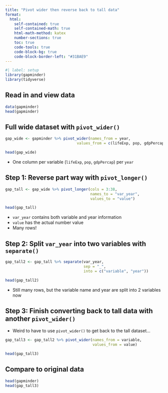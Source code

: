 ```yaml
---
title: "Pivot wider then reverse back to tall data"
format:
  html:
    self-contained: true
    self-contained-math: true
    html-math-method: katex
    number-sections: true
    toc: true
    code-tools: true
    code-block-bg: true
    code-block-border-left: "#31BAE9"
---
```


```r
#| label: setup
library(gapminder)
library(tidyverse)
```

## Read in and view data

```r
data(gapminder)
head(gapminder)
```

## Full wide dataset with `pivot_wider()`

```r
gap_wide <- gapminder %>% pivot_wider(names_from = year, 
                                values_from = c(lifeExp, pop, gdpPercap))

head(gap_wide)
```

* One column per variable (`lifeExp`, `pop`, `gdpPercap`) per `year`

## Step 1: Reverse part way with `pivot_longer()`

```r
gap_tall <- gap_wide %>% pivot_longer(cols = 3:38, 
                                      names_to = "var_year", 
                                      values_to = "value")

head(gap_tall) 
```

* `var_year` contains both variable and year information
* `value` has the actual number value
* Many rows!

## Step 2: Split `var_year` into two variables with `separate()`

```r
gap_tall2 <- gap_tall %>% separate(var_year, 
                                   sep = "_", 
                                   into = c("variable", "year"))

head(gap_tall2)
```

* Still many rows, but the variable name and year are split into 2 variables now

## Step 3: Finish converting back to tall data with another `pivot_wider()`

* Weird to have to use `pivot_wider()` to get back to the tall dataset...

```r
gap_tall3 <- gap_tall2 %>% pivot_wider(names_from = variable,
                                       values_from = value)

head(gap_tall3)
```

## Compare to original data

```r
head(gapminder) 
head(gap_tall3)
```

